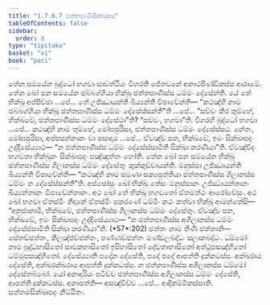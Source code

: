 ```yaml
---
title: "1.7.6.7 ඡත්තපාණිසික්ඛාපද"
tableOfContents: false
sidebar:
  order: 8
type: "tipitaka"
basket: "vi"
book: "paci"
---
```



<DynamicBreadcrumb />

<Division number="633" book="paci">

<Paragraph number="1972" book="paci">
තේන සමයේන බුද්ධෝ භගවා සාවත්ථියං විහරති ජේතවනේ අනාථපිණ්ඩිකස්ස ආරාමේ. තේන ඛෝ පන සමයේන ඡබ්බග්ගියා භික්ඛූ ඡත්තපාණිස්ස ධම්මං දේසේන්ති.
</Paragraph>

<Paragraph number="1973" book="paci">
යේ තේ භික්ඛූ අප්පිච්ඡා …පේ… තේ උජ්ඣායන්ති ඛිය්‍යන්ති විපාචේන්ති— “කථඤ්හි නාම ඡබ්බග්ගියා භික්ඛූ ඡත්තපාණිස්ස ධම්මං දේසේස්සන්තී”ති …පේ… “සච්චං කිර තුම්හේ, භික්ඛවේ, ඡත්තපාණිස්ස ධම්මං දේසේථා”ති? “සච්චං, භගවා”ති. විගරහි බුද්ධෝ භගවා …පේ… කථඤ්හි නාම තුම්හේ, මෝඝපුරිසා, ඡත්තපාණිස්ස ධම්මං දේසේස්සථ. නේතං, මෝඝපුරිසා, අප්පසන්නානං වා පසාදාය …පේ… ඒවඤ්ච පන, භික්ඛවේ, ඉමං සික්ඛාපදං උද්දිසේය්‍යාථ—
</Paragraph>

<Paragraph number="1974" book="paci">
<Emphasis>“න ඡත්තපාණිස්ස ධම්මං දේසේස්සාමීති සික්ඛා කරණීයා”</Emphasis>ති.
</Paragraph>

<Paragraph number="1975" book="paci">
ඒවඤ්චිදං භගවතා භික්ඛූනං සික්ඛාපදං පඤ්ඤත්තං හෝති.
</Paragraph>

</Division>
<Division number="634" book="paci">

<Paragraph number="1976" book="paci">
තේන ඛෝ පන සමයේන භික්ඛූ ඡත්තපාණිස්ස ගිලානස්ස ධම්මං දේසේතුං කුක්කුච්චායන්ති. මනුස්සා උජ්ඣායන්ති ඛිය්‍යන්ති විපාචේන්ති— “කථඤ්හි නාම සමණා සක්‍යපුත්තියා ඡත්තපාණිස්ස ගිලානස්ස ධම්මං න දේසේස්සන්තී”ති.
</Paragraph>

<Paragraph number="1977" book="paci">
අස්සෝසුං ඛෝ භික්ඛූ තේසං මනුස්සානං උජ්ඣායන්තානං ඛිය්‍යන්තානං විපාචේන්තානං. අථ ඛෝ තේ භික්ඛූ භගවතෝ ඒතමත්ථං ආරෝචේසුං. අථ ඛෝ භගවා ඒතස්මිං නිදානේ ඒතස්මිං පකරණේ ධම්මිං කථං කත්වා භික්ඛූ ආමන්තේසි— “අනුජානාමි, භික්ඛවේ, ඡත්තපාණිස්ස ගිලානස්ස ධම්මං දේසේතුං. ඒවඤ්ච පන, භික්ඛවේ, ඉමං සික්ඛාපදං උද්දිසේය්‍යාථ—
</Paragraph>

<Paragraph number="1978" book="paci">
<Emphasis>“න ඡත්තපාණිස්ස අගිලානස්ස ධම්මං දේසේස්සාමීති සික්ඛා කරණීයා”</Emphasis>ති. (*57*:<Emphasis>202</Emphasis>)
</Paragraph>

<Paragraph number="1979" book="paci">
<Emphasis>ඡත්තං</Emphasis> නාම තීණි ඡත්තානි— සේතච්ඡත්තං, කිලඤ්ජච්ඡත්තං, පණ්ණච්ඡත්තං මණ්ඩලබද්ධං සලාකබද්ධං.
</Paragraph>

<Paragraph number="1980" book="paci">
<Emphasis>ධම්මෝ</Emphasis> නාම බුද්ධභාසිතෝ සාවකභාසිතෝ ඉසිභාසිතෝ දේවතාභාසිතෝ අත්ථූපසඤ්හිතෝ ධම්මූපසඤ්හිතෝ.
</Paragraph>

<Paragraph number="1981" book="paci">
<Emphasis>දේසේය්‍යා</Emphasis>ති පදේන දේසේති, පදේ පදේ ආපත්ති දුක්කටස්ස. අක්ඛරාය දේසේති, අක්ඛරක්ඛරාය ආපත්ති දුක්කටස්ස. න ඡත්තපාණිස්ස අගිලානස්ස ධම්මෝ දේසේතබ්බෝ. යෝ අනාදරියං පටිච්ච ඡත්තපාණිස්ස අගිලානස්ස ධම්මං දේසේති, ආපත්ති දුක්කටස්ස.
</Paragraph>

<Paragraph number="1982" book="paci">
අනාපත්ති— අසඤ්චිච්ච …පේ… ආදිකම්මිකස්සාති.

</Paragraph>
</Division>

<Paragraph number="1983" type="center" book="paci">
සත්තමසික්ඛාපදං නිට්ඨිතං.
</Paragraph>